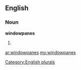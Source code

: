 ==English==

===Noun===
'''windowpanes'''

# {{plural of|[[windowpane]]}}

[[Category:English plurals]]

[[ar:windowpanes]]
[[my:windowpanes]]